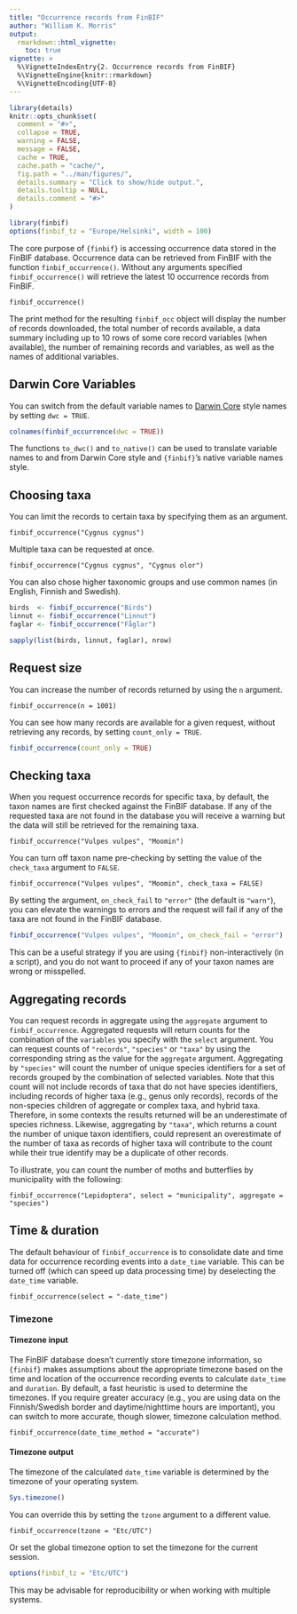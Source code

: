 ```yaml
---
title: "Occurrence records from FinBIF"
author: "William K. Morris"
output: 
  rmarkdown::html_vignette:
    toc: true
vignette: >
  %\VignetteIndexEntry{2. Occurrence records from FinBIF}
  %\VignetteEngine{knitr::rmarkdown}
  %\VignetteEncoding{UTF-8}
---
```


```r
library(details)
knitr::opts_chunk$set(
  comment = "#>",
  collapse = TRUE,
  warning = FALSE,
  message = FALSE,
  cache = TRUE,
  cache.path = "cache/",
  fig.path = "../man/figures/",
  details.summary = "Click to show/hide output.",
  details.tooltip = NULL,
  details.comment = "#>"
)

library(finbif)
options(finbif_tz = "Europe/Helsinki", width = 100)
```

The core purpose of `{finbif}` is accessing occurrence data stored in the FinBIF
database. Occurrence data can be retrieved from FinBIF with the function
`finbif_occurrence()`. Without any arguments specified `finbif_occurrence()`
will retrieve the latest 10 occurrence records from FinBIF.
```details
finbif_occurrence()
```
The print method for the resulting `finbif_occ` object will display the number
of records downloaded, the total number of records available, a data summary
including up to 10 rows of some core record variables (when available), the
number of remaining records and variables, as well as the names of additional
variables.

## Darwin Core Variables
You can switch from the default variable names to [Darwin Core
](http://rs.tdwg.org/dwc/) style names by setting `dwc = TRUE`.
```r
colnames(finbif_occurrence(dwc = TRUE))
```
The functions `to_dwc()` and `to_native()` can be used to translate variable
names to and from Darwin Core style and `{finbif}`'s native variable names
style.

## Choosing taxa
You can limit the records to certain taxa by specifying them as an argument.
```details
finbif_occurrence("Cygnus cygnus")
```

Multiple taxa can be requested at once.
```details
finbif_occurrence("Cygnus cygnus", "Cygnus olor")
```

You can also chose higher taxonomic groups and use common names (in English,
Finnish and Swedish).
```r
birds  <- finbif_occurrence("Birds")
linnut <- finbif_occurrence("Linnut")
faglar <- finbif_occurrence("Fåglar")

sapply(list(birds, linnut, faglar), nrow)
```

## Request size
You can increase the number of records returned by using the `n` argument.
```details
finbif_occurrence(n = 1001)
```

You can see how many records are available for a given request, without
retrieving any records, by setting `count_only = TRUE`.
```r
finbif_occurrence(count_only = TRUE)
```

## Checking taxa
When you request occurrence records for specific taxa, by default, the taxon
names are first checked against the FinBIF database. If any of the requested
taxa are not found in the database you will receive a warning but the data will
still be retrieved for the remaining taxa.
```details
finbif_occurrence("Vulpes vulpes", "Moomin")
```

You can turn off taxon name pre-checking by setting the value of the
`check_taxa` argument to `FALSE`.
```details
finbif_occurrence("Vulpes vulpes", "Moomin", check_taxa = FALSE)
```

By setting the argument, `on_check_fail` to `"error"` (the default is `"warn"`),
you can elevate the warnings to errors and the request will fail if any of the
taxa are not found in the FinBIF database.
```r
finbif_occurrence("Vulpes vulpes", "Moomin", on_check_fail = "error")
```
This can be a useful strategy if you are using `{finbif}` non-interactively
(in a script), and you do not want to proceed if any of your taxon names are
wrong or misspelled.

## Aggregating records
You can request records in aggregate using the `aggregate` argument to
`finbif_occurrence`. Aggregated requests will return counts for the combination
of the `variables` you specify with the `select` argument. You can request
counts of `"records"`, `"species"` or `"taxa"` by using the corresponding string
as the value for the `aggregate` argument. Aggregating by `"species"` will count
the number of unique species identifiers for a set of records grouped by the
combination of selected variables. Note that this count will not include records
of taxa that do not have species identifiers, including records of higher taxa
(e.g., genus only records), records of the non-species children of aggregate or
complex taxa, and hybrid taxa. Therefore, in some contexts the results returned
will be an underestimate of species richness. Likewise, aggregating by `"taxa"`,
which returns a count the number of unique taxon identifiers, could represent an
overestimate of the number of taxa as records of higher taxa will contribute to
the count while their true identify may be a duplicate of other records.

To illustrate, you can count the number of moths and butterflies by municipality
with the following:
```details
finbif_occurrence("Lepidoptera", select = "municipality", aggregate = "species")
```

## Time & duration
The default behaviour of `finbif_occurrence` is to consolidate date and time
data for occurrence recording events into a `date_time` variable. This can be
turned off (which can speed up data processing time) by deselecting the
`date_time` variable.
```details
finbif_occurrence(select = "-date_time")
```

### Timezone
#### Timezone input
The FinBIF database doesn't currently store timezone information, so `{finbif}`
makes assumptions about the appropriate timezone based on the time and location
of the occurrence recording events to calculate `date_time` and `duration`. By
default, a fast heuristic is used to determine the timezones. If you require
greater accuracy (e.g., you are using data on the Finnish/Swedish border and
daytime/nighttime hours are important), you can switch to more accurate, though
slower, timezone calculation method.
```details
finbif_occurrence(date_time_method = "accurate")
```

#### Timezone output
The timezone of the calculated `date_time` variable is determined by the
timezone of your operating system.
```r
Sys.timezone()
```

You can override this by setting the `tzone` argument to a different value.
```details
finbif_occurrence(tzone = "Etc/UTC")
```

Or set the global timezone option to set the timezone for the current session.
```r
options(finbif_tz = "Etc/UTC")
```
This may be advisable for reproducibility or when working with multiple systems.
